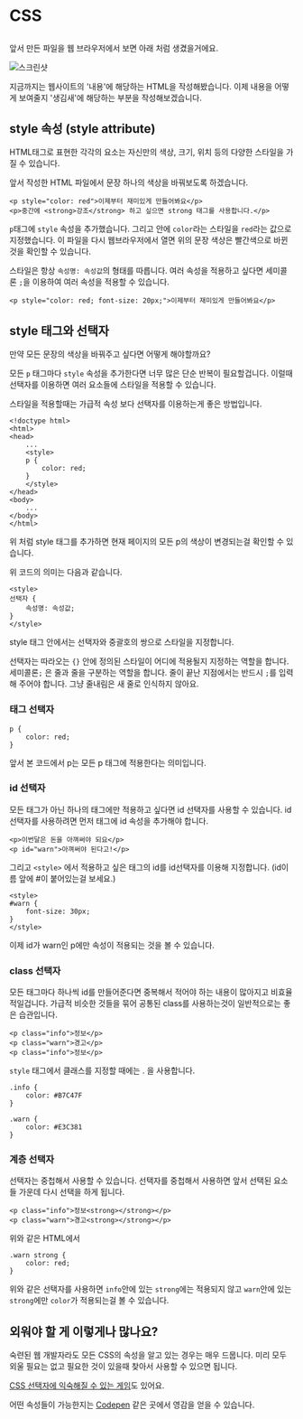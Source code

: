 
# CSS

## 
앞서 만든 파일을 웹 브라우저에서 보면 아래 처럼 생겼을거에요.

![스크린샷]()

지금까지는 웹사이트의 '내용'에 해당하는 HTML을 작성해봤습니다.
이제 내용을 어떻게 보여줄지 '생김새'에 해당하는 부분을 작성해보겠습니다.

## style 속성 (style attribute)
HTML태그로 표현한 각각의 요소는 자신만의 색상, 크기, 위치 등의 다양한 스타일을 가질 수 있습니다.

앞서 작성한 HTML 파일에서 문장 하나의 색상을 바꿔보도록 하겠습니다.

```
<p style="color: red">이제부터 재미있게 만들어봐요</p>
<p>중간에 <strong>강조</strong> 하고 싶으면 strong 태그를 사용합니다.</p>
```

```p```태그에 ```style``` 속성을 추가했습니다. 그리고 안에 ```color```라는 스타일을 ```red```라는 값으로 지정했습니다.
이 파일을 다시 웹브라우저에서 열면 위의 문장 색상은 빨간색으로 바뀐것을 확인할 수 있습니다.

스타일은 항상 ```속성명: 속성값```의 형태를 따릅니다.
여러 속성을 적용하고 싶다면 세미콜론 ```;```을 이용하여 여러 속성을 적용할 수 있습니다.

```
<p style="color: red; font-size: 20px;">이제부터 재미있게 만들어봐요</p>
```


## style 태그와 선택자
만약 모든 문장의 색상을 바꿔주고 싶다면 어떻게 해야할까요?

모든 ```p``` 태그마다 ```style``` 속성을 추가한다면 너무 많은 단순 반복이 필요할겁니다.
이럴때 선택자를 이용하면 여러 요소들에 스타일을 적용할 수 있습니다.

스타일을 적용할때는 가급적 속성 보다 선택자를 이용하는게 좋은 방법입니다.

```
<!doctype html>
<html>
<head>
    ...
    <style>
    p {
        color: red;
    }
    </style>
</head>
<body>
    ...
</body>
</html>
```
위 처럼 style 태그를 추가하면 현재 페이지의 모든 p의 색상이 변경되는걸 확인할 수 있습니다.


위 코드의 의미는 다음과 같습니다.
```
<style>
선택자 {
    속성명: 속성값;
}
</style>
```
style 태그 안에서는 선택자와 중괄호의 쌍으로 스타일을 지정합니다.

선택자는 따라오는 ```{}``` 안에 정의된 스타일이 어디에 적용될지 지정하는 역할을 합니다.
세미콜론```;``` 은 줄과 줄을 구분하는 역할을 합니다. 줄이 끝난 지점에서는 반드시 ```;```를 입력해 주어야 합니다.
그냥 줄내림은 새 줄로 인식하지 않아요.


### 태그 선택자
```
p {
    color: red;
}
```
앞서 본 코드에서 p는 모든 p 태그에 적용한다는 의미입니다.


### id 선택자
모든 태그가 아닌 하나의 태그에만 적용하고 싶다면 id 선택자를 사용할 수 있습니다.
id 선택자를 사용하려면 먼저 태그에 id 속성을 추가해야 합니다.
```
<p>이번달은 돈을 아껴써야 되요</p>
<p id="warn">아껴써야 된다고!</p>
```

그리고 ```<style>``` 에서 적용하고 싶은 태그의 id를 id선택자를 이용해 지정합니다.
(id이름 앞에 #이 붙어있는걸 보세요.)
```
<style>
#warn {
    font-size: 30px;
}
</style>
```
이제 id가 warn인 p에만 속성이 적용되는 것을 볼 수 있습니다. 


### class 선택자
모든 태그마다 하나씩 id를 만들어준다면 중복해서 적어야 하는 내용이 많아지고 비효율 적일겁니다.
가급적 비슷한 것들을 묶어 공통된 class를 사용하는것이 일반적으로는 좋은 습관입니다.
```
<p class="info">정보</p>
<p class="warn">경고</p>
<p class="info">정보</p>
```

```style``` 태그에서 클래스를 지정할 때에는 . 을 사용합니다.
```
.info {
    color: #B7C47F
}

.warn {
    color: #E3C381
}
```

### 계층 선택자
선택자는 중첩해서 사용할 수 있습니다. 선택자를 중첩해서 사용하면 앞서 선택된 요소들 가운데 다시 선택을 하게 됩니다.

```
<p class="info">정보<strong></strong></p>
<p class="warn">경고<strong></strong></p>
```
위와 같은 HTML에서
```
.warn strong {
    color: red;
}
```
위와 같은 선택자를 사용하면 ```info```안에 있는 ```strong```에는 적용되지 않고
```warn```안에 있는 ```strong```에만 ```color```가 적용되는걸 볼 수 있습니다.



## 외워야 할 게 이렇게나 많나요?
숙련된 웹 개발자라도 모든 CSS의 속성을 알고 있는 경우는 매우 드뭅니다.
미리 모두 외울 필요는 없고 필요한 것이 있을때 찾아서 사용할 수 있으면 됩니다.

[CSS 선택자에 익숙해질 수 있는 게임](https://flukeout.github.io)도 있어요.

어떤 속성들이 가능한지는 [Codepen](codepen.io) 같은 곳에서 영감을 얻을 수 있습니다.
